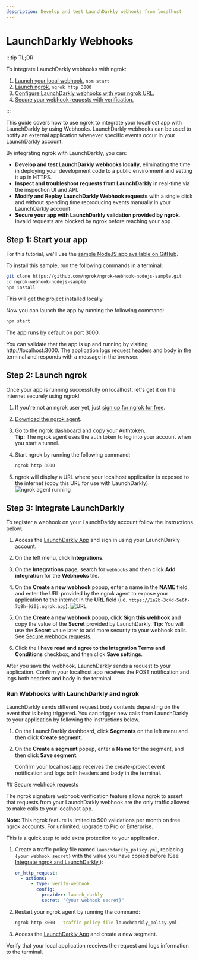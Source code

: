 ```yaml
---
description: Develop and test LaunchDarkly webhooks from localhost
---
```



# LaunchDarkly Webhooks

:::tip TL;DR

To integrate LaunchDarkly webhooks with ngrok:

1. [Launch your local webhook.](#start-your-app) `npm start`
1. [Launch ngrok.](#start-ngrok) `ngrok http 3000`
1. [Configure LaunchDarkly webhooks with your ngrok URL.](#setup-webhook)
1. [Secure your webhook requests with verification.](#security)

:::

This guide covers how to use ngrok to integrate your localhost app with LaunchDarkly by using Webhooks.
LaunchDarkly webhooks can be used to notify an external application whenever specific events occur in your LaunchDarkly account.

By integrating ngrok with LaunchDarkly, you can:

- **Develop and test LaunchDarkly webhooks locally**, eliminating the time in deploying your development code to a public environment and setting it up in HTTPS.
- **Inspect and troubleshoot requests from LaunchDarkly** in real-time via the inspection UI and API.
- **Modify and Replay LaunchDarkly Webhook requests** with a single click and without spending time reproducing events manually in your LaunchDarkly account.
- **Secure your app with LaunchDarkly validation provided by ngrok**. Invalid requests are blocked by ngrok before reaching your app.

## **Step 1**: Start your app 

For this tutorial, we'll use the [sample NodeJS app available on GitHub](https://github.com/ngrok/ngrok-webhook-nodejs-sample).

To install this sample, run the following commands in a terminal:

```bash
git clone https://github.com/ngrok/ngrok-webhook-nodejs-sample.git
cd ngrok-webhook-nodejs-sample
npm install
```

This will get the project installed locally.

Now you can launch the app by running the following command:

```bash
npm start
```

The app runs by default on port 3000.

You can validate that the app is up and running by visiting http://localhost:3000. The application logs request headers and body in the terminal and responds with a message in the browser.

## **Step 2**: Launch ngrok 

Once your app is running successfully on localhost, let's get it on the internet securely using ngrok!

1. If you're not an ngrok user yet, just [sign up for ngrok for free](https://ngrok.com/signup).

1. [Download the ngrok agent](https://download.ngrok.com).

1. Go to the [ngrok dashboard](https://dashboard.ngrok.com) and copy your Authtoken. <br />
   **Tip:** The ngrok agent uses the auth token to log into your account when you start a tunnel.
1. Start ngrok by running the following command:

   ```bash
   ngrok http 3000
   ```

1. ngrok will display a URL where your localhost application is exposed to the internet (copy this URL for use with LaunchDarkly).
   ![ngrok agent running](/img/integrations/launch_ngrok_tunnel.png)

## **Step 3**: Integrate LaunchDarkly 

To register a webhook on your LaunchDarkly account follow the instructions below:

1. Access the [LaunchDarkly App](https://app.launchdarkly.com/) and sign in using your LaunchDarkly account.

1. On the left menu, click **Integrations**.

1. On the **Integrations** page, search for `webhooks` and then click **Add integration** for the **Webhooks** tile.

1. On the **Create a new webhook** popup, enter a name in the **NAME** field, and enter the URL provided by the ngrok agent to expose your application to the internet in the **URL** field (i.e. `https://1a2b-3c4d-5e6f-7g8h-9i0j.ngrok.app`).
   ![URL](img/ngrok_url_configuration_launchdarkly.png)

1. On the **Create a new webhook** popup, click **Sign this webhook** and copy the value of the **Secret** provided by LaunchDarkly.
   **Tip**: You will use the **Secret** value later to add more security to your webhook calls. See [Secure webhook requests](#security).

1. Click the **I have read and agree to the Integration Terms and Conditions** checkbox, and then click **Save settings**.

After you save the webhook, LaunchDarkly sends a request to your application. Confirm your localhost app receives the POST notification and logs both headers and body in the terminal.

### Run Webhooks with LaunchDarkly and ngrok

LaunchDarkly sends different request body contents depending on the event that is being triggered.
You can trigger new calls from LaunchDarkly to your application by following the instructions below.

1. On the LaunchDarkly dashboard, click **Segments** on the left menu and then click **Create segment**.

1. On the **Create a segment** popup, enter a **Name** for the segment, and then click **Save segment**.

   Confirm your localhost app receives the create-project event notification and logs both headers and body in the terminal.

<InspectingRequests />

<ReplayingRequests />
## Secure webhook requests 

The ngrok signature webhook verification feature allows ngrok to assert that requests from your LaunchDarkly webhook are the only traffic allowed to make calls to your localhost app.

**Note:** This ngrok feature is limited to 500 validations per month on free ngrok accounts. For unlimited, upgrade to Pro or Enterprise.

This is a quick step to add extra protection to your application.

1. Create a traffic policy file named `launchdarkly_policy.yml`, replacing `{your webhook secret}` with the value you have copied before (See [Integrate ngrok and LaunchDarkly.](#setup-webhook)):

   ```yaml
   on_http_request:
     - actions:
         - type: verify-webhook
           config:
             provider: launch_darkly
             secret: "{your webhook secret}"
   ```

1. Restart your ngrok agent by running the command:

   ```bash
   ngrok http 3000 --traffic-policy-file launchdarkly_policy.yml
   ```

1. Access the [LaunchDarkly App](https://app.launchdarkly.com/) and create a new segment.

Verify that your local application receives the request and logs information to the terminal.
